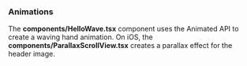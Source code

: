 ### Animations

The **components/HelloWave.tsx** component uses the Animated API to create a waving hand animation. On iOS, the **components/ParallaxScrollView.tsx** creates a parallax effect for the header image.
